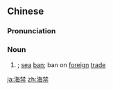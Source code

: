 ==Chinese==
{{zh-forms}}
{{zh-wp}}

===Pronunciation===
{{zh-pron
|m=hǎijìn
|c=hoi2 gam3
|cat=n
}}

===Noun===
{{zh-noun}}

# {{lb|zh|historical}} {{w|haijin}}; [[sea]] [[ban]]; ban on [[foreign]] [[trade]]

[[ja:海禁]]
[[zh:海禁]]